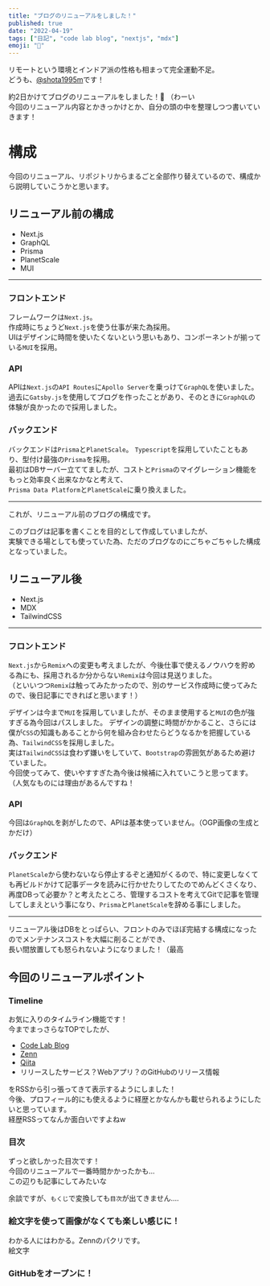 ```yaml
---
title: "ブログのリニューアルをしました！"
published: true
date: "2022-04-19"
tags: ["日記", "code lab blog", "nextjs", "mdx"]
emoji: "📝"
---
```


リモートという環境とインドア派の性格も相まって完全運動不足。  
どうも、[@shota1995m](https://twitter.com/shota1995m)です！

約2日かけてブログのリニューアルをしました！🎉 （わーい  
今回のリニューアル内容とかきっかけとか、自分の頭の中を整理しつつ書いていきます！

# 構成

今回のリニューアル、リポジトリからまるごと全部作り替えているので、構成から説明していこうかと思います。  

## リニューアル前の構成

- Next.js
- GraphQL
- Prisma
- PlanetScale
- MUI 

---

### フロントエンド

フレームワークは`Next.js`。  
作成時にちょうど`Next.js`を使う仕事が来た為採用。  
UIはデザインに時間を使いたくないという思いもあり、コンポーネントが揃っている`MUI`を採用。  

### API

APIは`Next.js`の`API Routes`に`Apollo Server`を乗っけて`GraphQL`を使いました。  
過去に`Gatsby.js`を使用してブログを作ったことがあり、そのときに`GraphQL`の体験が良かったので採用しました。

### バックエンド

バックエンドは`Prisma`と`PlanetScale`。 
`Typescript`を採用していたこともあり、型付け最強の`Prisma`を採用。  
最初はDBサーバー立ててましたが、コストと`Prisma`のマイグレーション機能をもっと効率良く出来なかなと考えて、  
`Prisma Data Platform`と`PlanetScale`に乗り換えました。

---

これが、リニューアル前のブログの構成です。

このブログは記事を書くことを目的として作成していましたが、  
実験できる場としても使っていた為、ただのブログなのにごちゃごちゃした構成となっていました。  


## リニューアル後

- Next.js
- MDX
- TailwindCSS

---

### フロントエンド

`Next.js`から`Remix`への変更も考えましたが、今後仕事で使えるノウハウを貯める為にも、採用されるか分からない`Remix`は今回は見送りました。  
（といいつつ`Remix`は触ってみたかったので、別のサービス作成時に使ってみたので、後日記事にできればと思います！）  

デザインは今まで`MUI`を採用していましたが、そのまま使用すると`MUI`の色が強すぎる為今回はパスしました。
デザインの調整に時間がかかること、さらには僕が`CSS`の知識もあることから何を組み合わせたらどうなるかを把握している為、`TailwindCSS`を採用しました。  
実は`TailwindCSS`は食わず嫌いをしていて、`Bootstrap`の雰囲気があるため避けていました。  
今回使ってみて、使いやすすぎた為今後は候補に入れていこうと思ってます。（人気なものには理由があるんですね！  

### API

今回は`GraphQL`を剥がしたので、APIは基本使っていません。（OGP画像の生成とかだけ）

### バックエンド

`PlanetScale`から使わないなら停止するぞと通知がくるので、特に変更しなくても再ビルドかけて記事データを読みに行かせたりしてたのでめんどくさくなり、  
再度DBって必要か？と考えたところ、管理するコストを考えてGitで記事を管理してしまえという事になり、`Prisma`と`PlanetScale`を辞める事にしました。  

---

リニューアル後はDBをとっぱらい、フロントのみでほぼ完結する構成になったのでメンテナンスコストを大幅に削ることができ、  
長い間放置しても怒られないようになりました！（最高

## 今回のリニューアルポイント

### Timeline

お気に入りのタイムライン機能です！  
今までまっさらなTOPでしたが、

- [Code Lab Blog](https://blog.code-lab.xyz)
- [Zenn](https://zenn.dev/shota1995m)
- [Qiita](https://qiita.com/shota1995m)
- リリースしたサービス？Webアプリ？のGitHubのリリース情報

をRSSから引っ張ってきて表示するようにしました！  
今後、プロフィール的にも使えるように経歴とかなんかも載せられるようにしたいと思っています。  
経歴RSSってなんか面白いですよねw

### 目次

ずっと欲しかった目次です！  
今回のリニューアルで一番時間かかったかも...  
この辺りも記事にしてみたいな  

余談ですが、`もくじ`で変換しても`目次`が出てきません....

### 絵文字を使って画像がなくても楽しい感じに！

わかる人にはわかる。Zennのパクリです。  
絵文字

### GitHubをオープンに！
